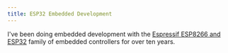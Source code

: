 ```yaml
---
title: ESP32 Embedded Development
---
```


I've been doing embedded development with the [Espressif ESP8266 and ESP32](https://www.espressif.com/en/products/socs/esp32) 
family of embedded controllers for over ten years.